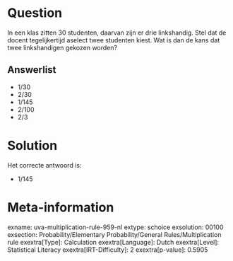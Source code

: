 Question
========

In een klas zitten 30 studenten, daarvan zijn er drie linkshandig. Stel
dat de docent tegelijkertijd aselect twee studenten kiest. Wat is dan de
kans dat twee linkshandigen gekozen worden?


Answerlist
----------

* 1/30
* 2/30
* 1/145
* 2/100
* 2/3

Solution
========

Het correcte antwoord is: 

* 1/145

Meta-information
================
exname: uva-multiplication-rule-959-nl
extype: schoice
exsolution: 00100
exsection: Probability/Elementary Probability/General Rules/Multiplication rule
exextra[Type]: Calculation
exextra[Language]: Dutch
exextra[Level]: Statistical Literacy
exextra[IRT-Difficulty]: 2
exextra[p-value]: 0.5905
